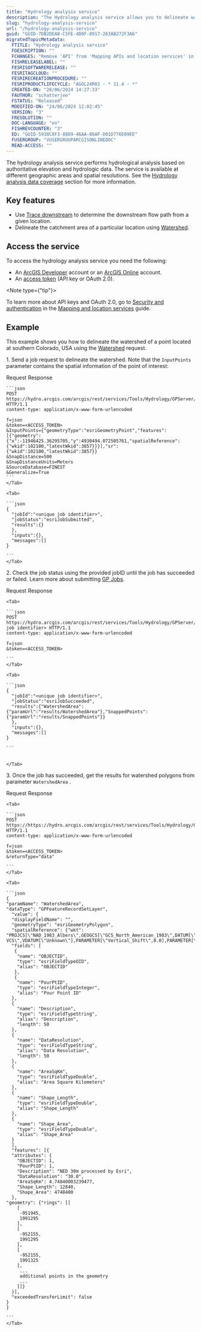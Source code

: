 ```yaml
---
title: "Hydrology analysis service"
description: "The Hydrology analysis service allows you to delineate watersheds and trace downstream flow path at a given location without having to maintain the data yourself."
slug: "hydrology-analysis-service"
url: "/hydrology-analysis-service"
guid: "GUID-7DB2DEA8-C5FE-4D0F-8917-263AB272F3A6"
migratedTopicMetadata:
  FTITLE: "Hydrology analysis service"
  FDESCRIPTION: ""
  FCHANGES: "Remove 'API' from 'Mapping APIs and location services' in the tip, and update the 2 urls from the tip"
  FISHRELEASELABEL: ""
  FESRISOFTWARERELEASE: ""
  FESRITAGCLOUD: ""
  FESRIRECREATIONPROCEDURE: ""
  FESRIPRODUCTLIFECYCLE: "AGOL24R02 - * 11.4 - *"
  CREATED-ON: "20/06/2024 14:27:33"
  FAUTHOR: "schatterjee"
  FSTATUS: "Released"
  MODIFIED-ON: "24/06/2024 12:02:45"
  VERSION: "3"
  FRESOLUTION: ""
  DOC-LANGUAGE: "en"
  FISHREVCOUNTER: "3"
  ED: "GUID-5938C8F3-88D9-46AA-86AF-D01D776E09EE"
  FUSERGROUP: "VUSERGROUPARCGISONLINEDOC"
  READ-ACCESS: ""
---
```


The hydrology analysis service performs hydrological analysis based on authoritative elevation and hydrologic data. The service is available at different geographic areas and spatial resolutions. See the [Hydrology analysis data coverage](/source-data-for-hydrology-analysis-tasks) section for more information. 

## Key features

-   Use [Trace downstream](/trace-downstream) to determine the downstream flow path from a given location. 
-   Delineate the catchment area of a particular location using [Watershed](/watershed).

## Access the service

To access the hydrology analysis service you need the following: 

-   An [ArcGIS Developer](https://developers.arcgis.com/sign-up/) account or an [ArcGIS Online](https://www.esri.com/en-us/arcgis/products/arcgis-online/trial) account. 
-   An [access token](https://developers.arcgis.com/documentation/glossary/access-token/) (API key or OAuth 2.0).

<Note type={"tip"}>

To learn more about API keys and OAuth 2.0, go to [Security and authentication](<https://developers.arcgis.com/documentation/security-and-authentication/ >) in the [Mapping and location services](https://developers.arcgis.com/documentation/mapping-and-location-services/) guide.

</Note>

## Example

This example shows you how to delineate the watershed of a point located at southern Colorado, USA using the [Watershed](/watershed) request.

1\. Send a job request to delineate the watershed. Note that the `InputPoints`  parameter contains the spatial information of the point of interest:

<Tabs>
<TabNav>
  <TabTitle>Request</TabTitle>
  <TabTitle>Response</TabTitle>
</TabNav>
    <Tab>

    ```json
    POST https://hydro.arcgis.com/arcgis/rest/services/Tools/Hydrology/GPServer/Watershed/submitJob HTTP/1.1
    content-type: application/x-www-form-urlencoded

    f=json
    &token=<ACCESS_TOKEN>
    &InputPoints={"geometryType":"esriGeometryPoint","features":[{"geometry":{"x":-11946425.36295705,"y":4930494.072505761,"spatialReference":{"wkid":102100,"latestWkid":3857}}}],"sr":{"wkid":102100,"latestWkid":3857}}
    &SnapDistance=500
    &SnapDistanceUnits=Meters
    &SourceDatabase=FINEST
    &Generalize=True
    ```
    </Tab>

    <Tab>

    ```json
    {
      "jobId":"<unique job identifier>",
      "jobStatus":"esriJobSubmitted",
      "results":{}
      },
      "inputs":{},
      "messages":[]
    }

    ```
    </Tab>
</Tabs>

2\. Check the job status using the provided jobID until the job has succeeded or failed. Learn more about submitting [GP Jobs](https://developers.arcgis.com/rest/services-reference/enterprise/gp-job/).

<Tabs>
<TabNav>
  <TabTitle>Request</TabTitle>
  <TabTitle>Response</TabTitle>
</TabNav>

    <Tab>

    ```json
    POST https://hydro.arcgis.com/arcgis/rest/services/Tools/Hydrology/GPServer/Watershed/jobs/<unique job identifier> HTTP/1.1
    content-type: application/x-www-form-urlencoded

    f=json
    &token=<ACCESS_TOKEN>

    ```
    </Tab>

    <Tab>

    ```json
    {
      "jobId":"<unique job identifier>",
      "jobStatus":"esriJobSucceeded",
      "results":{"WatershedArea":{"paramUrl":"results/WatershedArea"},"SnappedPoints":{"paramUrl":"results/SnappedPoints"}}
      },
      "inputs":{},
      "messages":[]
    }

    ```

 
    </Tab>
</Tabs>

3\. Once the job has succeeded, get the results for watershed polygons from parameter `WatershedArea` .

<Tabs>
<TabNav>
  <TabTitle>Request</TabTitle>
  <TabTitle>Response</TabTitle>
</TabNav>

    <Tab>

    ```json
    POST https://https://hydro.arcgis.com/arcgis/rest/services/Tools/Hydrology/GPServer/Watershed/jobs/<jobID>/results/WatershedArea HTTP/1.1
    content-type: application/x-www-form-urlencoded

    f=json
    &token=<ACCESS_TOKEN>
    &returnType="data"

    ```
    </Tab>

    <Tab>

    ```json
    {
    "paramName": "WatershedArea",
    "dataType": "GPFeatureRecordSetLayer",
      "value": {
      "displayFieldName": "",
      "geometryType": "esriGeometryPolygon",
      "spatialReference": {"wkt": "PROJCS[\"NAD_1983_Albers\",GEOGCS[\"GCS_North_American_1983\",DATUM[\"D_North_American_1983\",SPHEROID[\"GRS_1980\",6378137.0,298.257222101]],PRIMEM[\"Greenwich\",0.0],UNIT[\"Degree\",0.0174532925199433]],PROJECTION[\"Albers\"],PARAMETER[\"False_Easting\",0.0],PARAMETER[\"False_Northing\",0.0],PARAMETER[\"central_meridian\",-96.0],PARAMETER[\"Standard_Parallel_1\",29.5],PARAMETER[\"Standard_Parallel_2\",45.5],PARAMETER[\"latitude_of_origin\",23.0],UNIT[\"Meter\",1.0]],VERTCS[\"Unknown VCS\",VDATUM[\"Unknown\"],PARAMETER[\"Vertical_Shift\",0.0],PARAMETER[\"Direction\",1.0],UNIT[\"User_Defined_Unit\",0.01]]"},
      "fields": [
       {
        "name": "OBJECTID",
        "type": "esriFieldTypeOID",
        "alias": "OBJECTID"
       },
       {
        "name": "PourPtID",
        "type": "esriFieldTypeInteger",
        "alias": "Pour Point ID"
      },
      {
        "name": "Description",
        "type": "esriFieldTypeString",
        "alias": "Description",
        "length": 50
      },
      {
        "name": "DataResolution",
        "type": "esriFieldTypeString",
        "alias": "Data Resolution",
        "length": 50
      },
      {
        "name": "AreaSqKm",
        "type": "esriFieldTypeDouble",
        "alias": "Area Square Kilometers"
      },
      {
        "name": "Shape_Length",
        "type": "esriFieldTypeDouble",
        "alias": "Shape_Length"
      },
      {
        "name": "Shape_Area",
        "type": "esriFieldTypeDouble",
        "alias": "Shape_Area"
      }
      ],
      "features": [{
      "attributes": {
        "OBJECTID": 1,
        "PourPtID": 1,
        "Description": "NED 30m processed by Esri",
        "DataResolution": "30.0",
        "AreaSqKm": 4.74840003239477,
        "Shape_Length": 12840,
        "Shape_Area": 4748400
      },
    "geometry": {"rings": [[
        [
         -951945,
         1991295
        ],
        [
         -952155,
         1991295
        ],
        [
         -952155,
         1991325
        ],
         ...
         additional points in the geometry
         ...
        ]]}
      }],
      "exceededTransferLimit": false
    }
    }
         
    ```
    </Tab>
</Tabs>